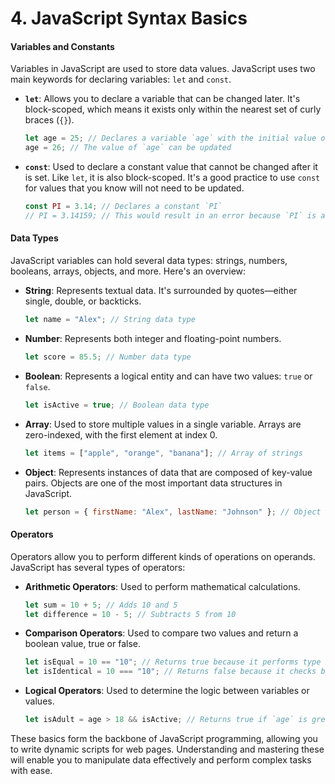 # 4. JavaScript Syntax Basics

#### Variables and Constants

Variables in JavaScript are used to store data values. JavaScript uses two main keywords for declaring variables: `let` and `const`.

-   **`let`**: Allows you to declare a variable that can be changed later. It's block-scoped, which means it exists only within the nearest set of curly braces (`{}`).

    ```javascript
    let age = 25; // Declares a variable `age` with the initial value of 25
    age = 26; // The value of `age` can be updated
    ```

-   **`const`**: Used to declare a constant value that cannot be changed after it is set. Like `let`, it is also block-scoped. It's a good practice to use `const` for values that you know will not need to be updated.

    ```javascript
    const PI = 3.14; // Declares a constant `PI`
    // PI = 3.14159; // This would result in an error because `PI` is a constant
    ```

#### Data Types

JavaScript variables can hold several data types: strings, numbers, booleans, arrays, objects, and more. Here's an overview:

-   **String**: Represents textual data. It's surrounded by quotes—either single, double, or backticks.

    ```javascript
    let name = "Alex"; // String data type
    ```

-   **Number**: Represents both integer and floating-point numbers.

    ```javascript
    let score = 85.5; // Number data type
    ```

-   **Boolean**: Represents a logical entity and can have two values: `true` or `false`.

    ```javascript
    let isActive = true; // Boolean data type
    ```

-   **Array**: Used to store multiple values in a single variable. Arrays are zero-indexed, with the first element at index 0.

    ```javascript
    let items = ["apple", "orange", "banana"]; // Array of strings
    ```

-   **Object**: Represents instances of data that are composed of key-value pairs. Objects are one of the most important data structures in JavaScript.

    ```javascript
    let person = { firstName: "Alex", lastName: "Johnson" }; // Object with two properties
    ```

#### Operators

Operators allow you to perform different kinds of operations on operands. JavaScript has several types of operators:

-   **Arithmetic Operators**: Used to perform mathematical calculations.

    ```javascript
    let sum = 10 + 5; // Adds 10 and 5
    let difference = 10 - 5; // Subtracts 5 from 10
    ```

-   **Comparison Operators**: Used to compare two values and return a boolean value, true or false.

    ```javascript
    let isEqual = 10 == "10"; // Returns true because it performs type coercion
    let isIdentical = 10 === "10"; // Returns false because it checks both value and type
    ```

-   **Logical Operators**: Used to determine the logic between variables or values.

    ```javascript
    let isAdult = age > 18 && isActive; // Returns true if `age` is greater than 18 AND `isActive` is true
    ```

These basics form the backbone of JavaScript programming, allowing you to write dynamic scripts for web pages. Understanding and mastering these will enable you to manipulate data effectively and perform complex tasks with ease.
